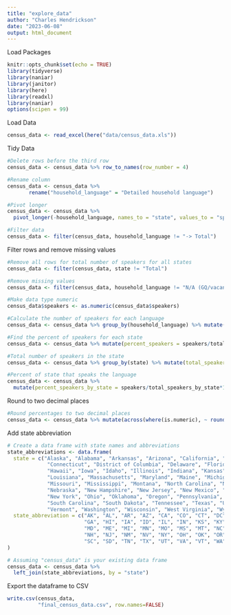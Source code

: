 ```yaml
---
title: "explore_data"
author: "Charles Hendrickson"
date: "2023-06-08"
output: html_document
---
```


Load Packages
```r
knitr::opts_chunk$set(echo = TRUE)
library(tidyverse)
library(naniar)
library(janitor)
library(here)
library(readxl)
library(naniar)
options(scipen = 99)
```

Load Data
```r
census_data <- read_excel(here("data/census_data.xls"))
```
Tidy Data
```r
#Delete rows before the third row
census_data <- census_data %>% row_to_names(row_number = 4)

#Rename column
census_data <- census_data %>% 
       rename("household_language" = "Detailed household language")

#Pivot longer
census_data <- census_data %>%
  pivot_longer(-household_language, names_to = "state", values_to = "speakers")

#Filter data
census_data <- filter(census_data, household_language != "-> Total")

```

Filter rows and remove missing values
```r
#Remove all rows for total number of speakers for all states
census_data <- filter(census_data, state != "Total")

#Remove missing values
census_data <- filter(census_data, household_language != "N/A (GQ/vacant)")
```


```r
#Make data type numeric
census_data$speakers <- as.numeric(census_data$speakers)

#Calculate the number of speakers for each language
census_data <- census_data %>% group_by(household_language) %>% mutate(total_speakers_by_language = sum(speakers))

#Find the percent of speakers for each state
census_data <- census_data %>% mutate(percent_speakers = speakers/total_speakers_by_language*100)
```


```r
#Total number of speakers in the state
census_data <- census_data %>% group_by(state) %>% mutate(total_speakers_by_state = sum(speakers))

#Percent of state that speaks the language
census_data <- census_data %>%
  mutate(percent_speakers_by_state = speakers/total_speakers_by_state*100)

```

Round to two decimal places
```r
#Round percentages to two decimal places
census_data <- census_data %>% mutate(across(where(is.numeric), ~ round(., digits = 2)))
```

Add state abbreviation
```r
# Create a data frame with state names and abbreviations
state_abbreviations <- data.frame(
  state = c("Alaska", "Alabama", "Arkansas", "Arizona", "California", "Colorado",
             "Connecticut", "District of Columbia", "Delaware", "Florida", "Georgia",
             "Hawaii", "Iowa", "Idaho", "Illinois", "Indiana", "Kansas", "Kentucky",
             "Louisiana", "Massachusetts", "Maryland", "Maine", "Michigan", "Minnesota",
             "Missouri", "Mississippi", "Montana", "North Carolina", "North Dakota",
             "Nebraska", "New Hampshire", "New Jersey", "New Mexico", "Nevada",
             "New York", "Ohio", "Oklahoma", "Oregon", "Pennsylvania", "Rhode Island",
             "South Carolina", "South Dakota", "Tennessee", "Texas", "Utah", "Virginia",
             "Vermont", "Washington", "Wisconsin", "West Virginia", "Wyoming"),
  state_abbreviation = c("AK", "AL", "AR", "AZ", "CA", "CO", "CT", "DC", "DE", "FL",
                         "GA", "HI", "IA", "ID", "IL", "IN", "KS", "KY", "LA", "MA",
                         "MD", "ME", "MI", "MN", "MO", "MS", "MT", "NC", "ND", "NE",
                         "NH", "NJ", "NM", "NV", "NY", "OH", "OK", "OR", "PA", "RI",
                         "SC", "SD", "TN", "TX", "UT", "VA", "VT", "WA", "WI", "WV", "WY")
)

# Assuming "census_data" is your existing data frame
census_data <- census_data %>%
  left_join(state_abbreviations, by = "state")

```


Export the dataframe to CSV
```r
write.csv(census_data,
          "final_census_data.csv", row.names=FALSE)
```






